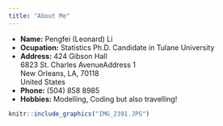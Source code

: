```yaml
---
title: "About Me"
---
```


- __Name:__ Pengfei (Leonard) Li
- __Ocupation:__ Statistics Ph.D. Candidate in Tulane University
- __Address:__ 424 Gibson Hall  
    6823 St. Charles AvenueAddress 1  
    New Orleans, LA, 70118  
    United States
- __Phone:__ (504) 858 8985
- __Hobbies:__ Modelling, Coding but also travelling! 


```r
knitr::include_graphics("IMG_2391.JPG")
```


